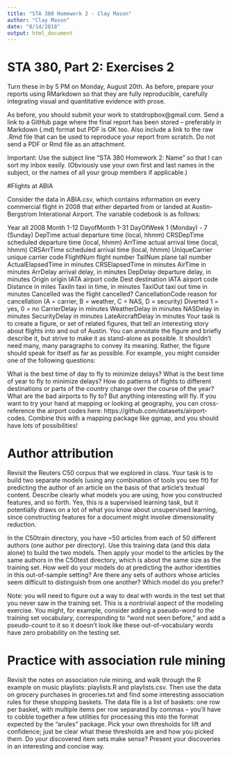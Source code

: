 ```yaml
---
title: "STA 380 Homework 2 - Clay Mason"
author: "Clay Mason"
date: "8/14/2018"
output: html_document
---
```


# STA 380, Part 2: Exercises 2

Turn these in by 5 PM on Monday, August 20th. As before, prepare your reports using RMarkdown so that they are fully reproducible, carefully integrating visual and quantitative evidence with prose.

As before, you should submit your work to statdropbox@gmail.com. Send a link to a GitHub page where the final report has been stored -- preferably in Markdown (.md) format but PDF is OK too. Also include a link to the raw .Rmd file that can be used to reproduce your report from scratch. Do not send a PDF or Rmd file as an attachment.

Important: Use the subject line "STA 380 Homework 2: Name" so that I can sort my inbox easily. (Obviously use your own first and last names in the subject, or the names of all your group members if applicable.)

#Flights at ABIA

Consider the data in ABIA.csv, which contains information on every commercial flight in 2008 that either departed from or landed at Austin-Bergstrom Interational Airport. The variable codebook is as follows:

Year all 2008
Month 1-12
DayofMonth 1-31
DayOfWeek 1 (Monday) - 7 (Sunday)
DepTime actual departure time (local, hhmm)
CRSDepTime scheduled departure time (local, hhmm)
ArrTime actual arrival time (local, hhmm)
CRSArrTime scheduled arrival time (local, hhmm)
UniqueCarrier unique carrier code
FlightNum flight number
TailNum plane tail number
ActualElapsedTime in minutes
CRSElapsedTime in minutes
AirTime in minutes
ArrDelay arrival delay, in minutes
DepDelay departure delay, in minutes
Origin origin IATA airport code
Dest destination IATA airport code
Distance in miles
TaxiIn taxi in time, in minutes
TaxiOut taxi out time in minutes
Cancelled was the flight cancelled?
CancellationCode reason for cancellation (A = carrier, B = weather, C = NAS, D = security)
Diverted 1 = yes, 0 = no
CarrierDelay in minutes
WeatherDelay in minutes
NASDelay in minutes
SecurityDelay in minutes
LateAircraftDelay in minutes
Your task is to create a figure, or set of related figures, that tell an interesting story about flights into and out of Austin. You can annotate the figure and briefly describe it, but strive to make it as stand-alone as possible. It shouldn't need many, many paragraphs to convey its meaning. Rather, the figure should speak for itself as far as possible. For example, you might consider one of the following questions:

What is the best time of day to fly to minimize delays?
What is the best time of year to fly to minimize delays?
How do patterns of flights to different destinations or parts of the country change over the course of the year?
What are the bad airports to fly to?
But anything interesting will fly. If you want to try your hand at mapping or looking at geography, you can cross-reference the airport codes here: https://github.com/datasets/airport-codes. Combine this with a mapping package like ggmap, and you should have lots of possibilities!


# Author attribution

Revisit the Reuters C50 corpus that we explored in class. Your task is to build two separate models (using any combination of tools you see fit) for predicting the author of an article on the basis of that article's textual content. Describe clearly what models you are using, how you constructed features, and so forth. Yes, this is a supervised learning task, but it potentially draws on a lot of what you know about unsupervised learning, since constructing features for a document might involve dimensionality reduction.

In the C50train directory, you have ~50 articles from each of 50 different authors (one author per directory). Use this training data (and this data alone) to build the two models. Then apply your model to the articles by the same authors in the C50test directory, which is about the same size as the training set. How well do your models do at predicting the author identities in this out-of-sample setting? Are there any sets of authors whose articles seem difficult to distinguish from one another? Which model do you prefer?

Note: you will need to figure out a way to deal with words in the test set that you never saw in the training set. This is a nontrivial aspect of the modeling exercise. You might, for example, consider adding a pseudo-word to the training set vocabulary, corresponding to "word not seen before," and add a pseudo-count to it so it doesn't look like these out-of-vocabulary words have zero probability on the testing set. 


# Practice with association rule mining

Revisit the notes on association rule mining, and walk through the R example on music playlists: playlists.R and playlists.csv. Then use the data on grocery purchases in groceries.txt and find some interesting association rules for these shopping baskets. The data file is a list of baskets: one row per basket, with multiple items per row separated by commas -- you'll have to cobble together a few utilities for processing this into the format expected by the "arules" package. Pick your own thresholds for lift and confidence; just be clear what these thresholds are and how you picked them. Do your discovered item sets make sense? Present your discoveries in an interesting and concise way.
